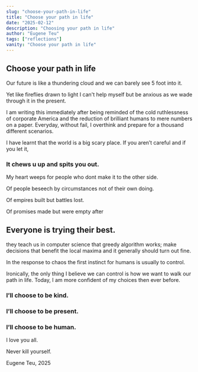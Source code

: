 ```yaml
---
slug: "choose-your-path-in-life"
title: "Choose your path in life"
date: "2025-02-12"
description: "Choosing your path in life"
author: "Eugene Teu"
tags: ["reflections"]
vanity: "Choose your path in life"
---
```


## Choose your path in life

Our future is like a thundering cloud and we can barely see 5 foot into it.

Yet like fireflies drawn to light I can't help myself but be anxious as we wade through it in the present.

I am writing this immediately after being reminded of the cold ruthlessness of corporate America and the reduction of brilliant humans to mere numbers on a paper.
Everyday, without fail, I overthink and prepare for a thousand different scenarios.

I have learnt that the world is a big scary place. If you aren’t careful and if you let it, 

### It chews u up and spits you out. 

My heart weeps for people who dont make it to the other side. 

Of people beseech by circumstances not of their own doing. 

Of empires built but battles lost. 

Of promises made but were empty after

##  Everyone is trying their best. 

they teach us in computer science that greedy algorithm works; make decisions that benefit the local maxima and it generally should turn out fine. 

In the response to chaos the first instinct for humans is usually to control.

Ironically, the only thing I believe we can control is how we want to walk our path in life. Today, I am more confident of my choices then ever before.

### I’ll choose to be kind. 

### I’ll choose to be present. 

### I’ll choose to be human.

I love you all. 

Never kill yourself.

Eugene Teu, 2025